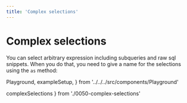 ```yaml
---
title: 'Complex selections'
---
```


# Complex selections

You can select arbitrary expression including subqueries and raw sql snippets.
When you do that, you need to give a name for the selections using the `as` method:

  Playground,
  exampleSetup,
} from '../../../src/components/Playground'

  complexSelections
} from './0050-complex-selections'

<Playground code={complexSelections} setupCode={exampleSetup} />
